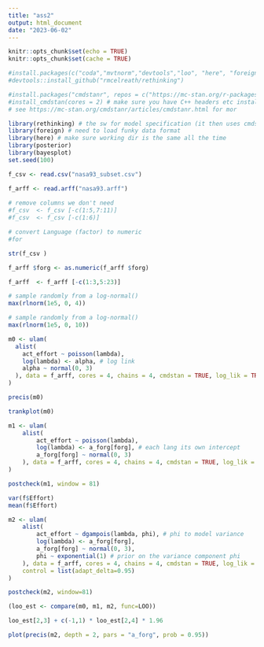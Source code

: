 ```yaml
---
title: "ass2"
output: html_document
date: "2023-06-02"
---
```


```r
knitr::opts_chunk$set(echo = TRUE)
knitr::opts_chunk$set(cache = TRUE)

#install.packages(c("coda","mvtnorm","devtools","loo", "here", "foreign","dagitty", "posterior","bayesplot"))
#devtools::install_github("rmcelreath/rethinking")

#install.packages("cmdstanr", repos = c("https://mc-stan.org/r-packages/", getOption("repos")))
#install_cmdstan(cores = 2) # make sure you have C++ headers etc installed - e.g. COmmand Line Tools on MacoS
# see https://mc-stan.org/cmdstanr/articles/cmdstanr.html for mor

library(rethinking) # the sw for model specification (it then uses cmdstan)
library(foreign) # need to load funky data format
library(here) # make sure working dir is the same all the time
library(posterior)
library(bayesplot)
set.seed(100)
```

```r
f_csv <- read.csv("nasa93_subset.csv")

f_arff <- read.arff("nasa93.arff")
 
# remove columns we don't need
#f_csv  <- f_csv [-c(1:5,7:11)]
#f_csv  <- f_csv [-c(1:6)]

# convert Language (factor) to numeric
#for

str(f_csv )


```

```r
f_arff $forg <- as.numeric(f_arff $forg)
```

```r
f_arff  <- f_arff [-c(1:3,5:23)]
```

```r
# sample randomly from a log-normal()
max(rlnorm(1e5, 0, 4))
```

```r
# sample randomly from a log-normal()
max(rlnorm(1e5, 0, 10))
```

```r
m0 <- ulam(
  alist(
    act_effort ~ poisson(lambda),
    log(lambda) <- alpha, # log link
    alpha ~ normal(0, 3)
  ), data = f_arff, cores = 4, chains = 4, cmdstan = TRUE, log_lik = TRUE, iter = 5e3
)
```

```r
precis(m0)
```

```r
trankplot(m0)
```

```r
m1 <- ulam(
    alist(
        act_effort ~ poisson(lambda),
        log(lambda) <- a_forg[forg], # each lang its own intercept
        a_forg[forg] ~ normal(0, 3)
    ), data = f_arff, cores = 4, chains = 4, cmdstan = TRUE, log_lik = TRUE
)
```

```r
postcheck(m1, window = 81)
```

```r
var(f$Effort)
mean(f$Effort)
```

```r
m2 <- ulam(
    alist(
        act_effort ~ dgampois(lambda, phi), # phi to model variance
        log(lambda) <- a_forg[forg],
        a_forg[forg] ~ normal(0, 3),
        phi ~ exponential(1) # prior on the variance component phi
    ), data = f_arff, cores = 4, chains = 4, cmdstan = TRUE, log_lik = TRUE,
    control = list(adapt_delta=0.95)
)

```

```r
postcheck(m2, window=81)
```

```r
(loo_est <- compare(m0, m1, m2, func=LOO))
```

```r
loo_est[2,3] + c(-1,1) * loo_est[2,4] * 1.96

```

```r
plot(precis(m2, depth = 2, pars = "a_forg", prob = 0.95))
```

